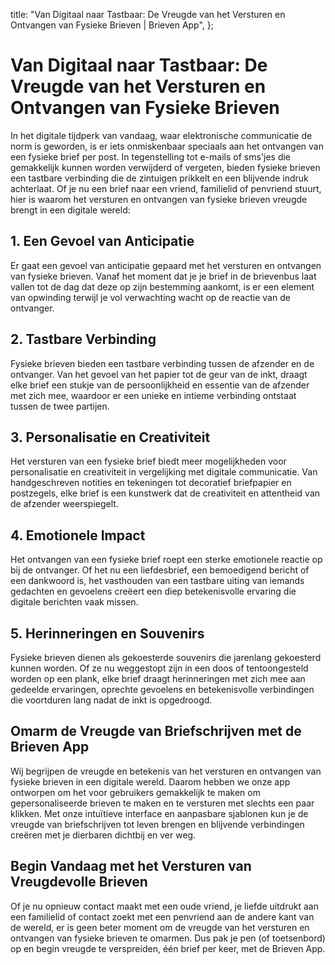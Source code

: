 
  title: "Van Digitaal naar Tastbaar: De Vreugde van het Versturen en Ontvangen van Fysieke Brieven | Brieven App",
};

# Van Digitaal naar Tastbaar: De Vreugde van het Versturen en Ontvangen van Fysieke Brieven

<MdxImage src="/blog/digital-tangible-joy-letters.jpg" alt="Van Digitaal naar Tastbaar: De Vreugde van het Versturen en Ontvangen van Fysieke Brieven" width={800} height={700} />

In het digitale tijdperk van vandaag, waar elektronische communicatie de norm is geworden, is er iets onmiskenbaar speciaals aan het ontvangen van een fysieke brief per post. In tegenstelling tot e-mails of sms'jes die gemakkelijk kunnen worden verwijderd of vergeten, bieden fysieke brieven een tastbare verbinding die de zintuigen prikkelt en een blijvende indruk achterlaat. Of je nu een brief naar een vriend, familielid of penvriend stuurt, hier is waarom het versturen en ontvangen van fysieke brieven vreugde brengt in een digitale wereld:

## 1. Een Gevoel van Anticipatie

Er gaat een gevoel van anticipatie gepaard met het versturen en ontvangen van fysieke brieven. Vanaf het moment dat je je brief in de brievenbus laat vallen tot de dag dat deze op zijn bestemming aankomt, is er een element van opwinding terwijl je vol verwachting wacht op de reactie van de ontvanger.

## 2. Tastbare Verbinding

Fysieke brieven bieden een tastbare verbinding tussen de afzender en de ontvanger. Van het gevoel van het papier tot de geur van de inkt, draagt elke brief een stukje van de persoonlijkheid en essentie van de afzender met zich mee, waardoor er een unieke en intieme verbinding ontstaat tussen de twee partijen.

## 3. Personalisatie en Creativiteit

Het versturen van een fysieke brief biedt meer mogelijkheden voor personalisatie en creativiteit in vergelijking met digitale communicatie. Van handgeschreven notities en tekeningen tot decoratief briefpapier en postzegels, elke brief is een kunstwerk dat de creativiteit en attentheid van de afzender weerspiegelt.

## 4. Emotionele Impact

Het ontvangen van een fysieke brief roept een sterke emotionele reactie op bij de ontvanger. Of het nu een liefdesbrief, een bemoedigend bericht of een dankwoord is, het vasthouden van een tastbare uiting van iemands gedachten en gevoelens creëert een diep betekenisvolle ervaring die digitale berichten vaak missen.

## 5. Herinneringen en Souvenirs

Fysieke brieven dienen als gekoesterde souvenirs die jarenlang gekoesterd kunnen worden. Of ze nu weggestopt zijn in een doos of tentoongesteld worden op een plank, elke brief draagt herinneringen met zich mee aan gedeelde ervaringen, oprechte gevoelens en betekenisvolle verbindingen die voortduren lang nadat de inkt is opgedroogd.

## Omarm de Vreugde van Briefschrijven met de Brieven App

Wij begrijpen de vreugde en betekenis van het versturen en ontvangen van fysieke brieven in een digitale wereld. Daarom hebben we onze app ontworpen om het voor gebruikers gemakkelijk te maken om gepersonaliseerde brieven te maken en te versturen met slechts een paar klikken. Met onze intuïtieve interface en aanpasbare sjablonen kun je de vreugde van briefschrijven tot leven brengen en blijvende verbindingen creëren met je dierbaren dichtbij en ver weg.

## Begin Vandaag met het Versturen van Vreugdevolle Brieven

Of je nu opnieuw contact maakt met een oude vriend, je liefde uitdrukt aan een familielid of contact zoekt met een penvriend aan de andere kant van de wereld, er is geen beter moment om de vreugde van het versturen en ontvangen van fysieke brieven te omarmen. Dus pak je pen (of toetsenbord) op en begin vreugde te verspreiden, één brief per keer, met de Brieven App.
